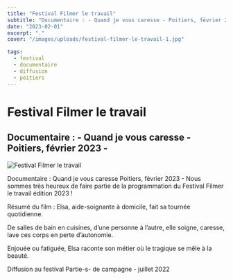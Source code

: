 ```yaml
---
title: "Festival Filmer le travail"
subtitle: "Documentaire : - Quand je vous caresse - Poitiers, février 2023 -"
date: "2023-02-01"
excerpt: "."
cover: "/images/uploads/festival-filmer-le-travail-1.jpg"

tags:
  - festival
  - documentaire
  - diffusion
  - poitiers
---
```


# Festival Filmer le travail

## Documentaire : - Quand je vous caresse - Poitiers, février 2023 -

![Festival Filmer le travail](/images/uploads/festival-filmer-le-travail-1.jpg)

Documentaire : Quand je vous caresse Poitiers, février 2023 - Nous sommes très heureux de faire partie de la programmation du Festival Filmer le travail édition 2023 !

Résumé du film : Elsa, aide-soignante à domicile, fait sa tournée quotidienne.

De salles de bain en cuisines, d’une personne à l’autre, elle soigne, caresse, lave ces corps en perte d’autonomie.

Enjouée ou fatiguée, Elsa raconte son métier où le tragique se mêle à la beauté.

Diffusion au festival Partie-s- de campagne - juillet 2022

